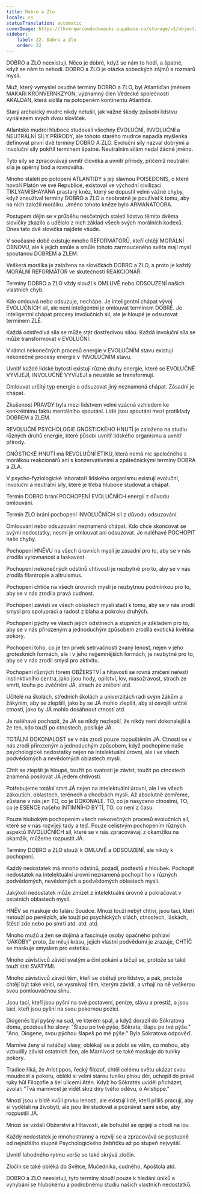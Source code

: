 ```yaml
---
title: Dobro a Zlo
locale: cs
statusTranslation: automatic
coverImage: https://lhvmrqwrcowdvduuaukz.supabase.co/storage/v1/object/public/strapi-uploads/small_cover-educacion-fundamental.webp-2d51a7828a2b1309555be27f7e2a61a0.webp
sidebar:
    label: 22. Dobro a Zlo
    order: 22
---
```

DOBRO a ZLO neexistují. Něco je dobré, když se nám to hodí, a špatné, když se nám to nehodí. DOBRO a ZLO je otázka sobeckých zájmů a rozmarů mysli.

Muž, který vymyslel osudné termíny DOBRO a ZLO, byl Atlantiďan jménem MAKARI KRONVERNKZYON, významný člen Vědecké společnosti AKALDAN, která sídlila na potopeném kontinentu Atlantida.

Starý archaický mudrc nikdy netušil, jak vážné škody způsobí lidstvu vynálezem svých dvou slovíček.

Atlantské mudrci hluboce studovali všechny EVOLUČNÍ, INVOLUČNÍ a NEUTRÁLNÍ SÍLY PŘÍRODY, ale tohoto starého mudrce napadla myšlenka definovat první dvě termíny DOBRO A ZLO. Evoluční síly nazval dobrými a involuční síly pokřtil termínem špatné. Neutrálním silám nedal žádné jméno.

Tyto síly se zpracovávají uvnitř člověka a uvnitř přírody, přičemž neutrální síla je opěrný bod a rovnováha.

Mnoho staletí po potopení ATLANTIDY s její slavnou POISEDONIS, o které hovoří Platón ve své Republice, existoval ve východní civilizaci TIKLYAMISHAYANA prastarý kněz, který se dopustil velmi vážné chyby, když zneužíval termíny DOBRO a ZLO a neobratně je používal k tomu, aby na nich založil morálku. Jméno tohoto kněze bylo ARMANATOORA.

Postupem dějin se v průběhu nesčetných staletí lidstvo těmito dvěma slovíčky zkazilo a udělalo z nich základ všech svých morálních kodexů. Dnes tato dvě slovíčka najdete všude.

V současné době existuje mnoho REFORMÁTORŮ, kteří chtějí MORÁLNÍ OBNOVU, ale k jejich smůle a smůle tohoto zarmouceného světa mají mysl spoutanou DOBREM a ZLEM.

Veškerá morálka je založena na slovíčkách DOBRO a ZLO, a proto je každý MORÁLNÍ REFORMÁTOR ve skutečnosti REAKCIONÁŘ.

Termíny DOBRO a ZLO vždy slouží k OMLUVĚ nebo ODSOUZENÍ našich vlastních chyb.

Kdo omlouvá nebo odsuzuje, nechápe. Je inteligentní chápat vývoj EVOLUČNÍCH sil, ale není inteligentní je omlouvat termínem DOBRÉ. Je inteligentní chápat procesy involučních sil, ale je hloupé je odsuzovat termínem ZLÉ.

Každá odstředivá síla se může stát dostředivou silou. Každá involuční síla se může transformovat v EVOLUČNÍ.

V rámci nekonečných procesů energie v EVOLUČNÍM stavu existují nekonečné procesy energie v INVOLUČNÍM stavu.

Uvnitř každé lidské bytosti existují různé druhy energie, které se EVOLUČNĚ VYVÍJEJÍ, INVOLUČNĚ VYVÍJEJÍ a neustále se transformují.

Omlouvat určitý typ energie a odsuzovat jiný neznamená chápat. Zásadní je chápat.

Zkušenost PRAVDY byla mezi lidstvem velmi vzácná vzhledem ke konkrétnímu faktu mentálního spoutání. Lidé jsou spoutáni mezi protiklady DOBREM a ZLEM.

REVOLUČNÍ PSYCHOLOGIE GNÓSTICKÉHO HNUTÍ je založena na studiu různých druhů energie, které působí uvnitř lidského organismu a uvnitř přírody.

GNÓSTICKÉ HNUTÍ má REVOLUČNÍ ETIKU, která nemá nic společného s morálkou reakcionářů ani s konzervativními a zpátečnickými termíny DOBRA a ZLA.

V psycho-fyziologické laboratoři lidského organismu existují evoluční, involuční a neutrální síly, které je třeba hluboce studovat a chápat.

Termín DOBRO brání POCHOPENÍ EVOLUČNÍCH energií z důvodu omlouvání.

Termín ZLO brání pochopení INVOLUČNÍCH sil z důvodu odsuzování.

Omlouvání nebo odsuzování neznamená chápat. Kdo chce skoncovat se svými nedostatky, nesmí je omlouvat ani odsuzovat. Je naléhavé POCHOPIT naše chyby.

Pochopení HNĚVU na všech úrovních mysli je zásadní pro to, aby se v nás zrodila vyrovnanost a laskavost.

Pochopení nekonečných odstínů chtivosti je nezbytné pro to, aby se v nás zrodila filantropie a altruismus.

Pochopení chtíče na všech úrovních mysli je nezbytnou podmínkou pro to, aby se v nás zrodila pravá cudnost.

Pochopení závisti ve všech oblastech mysli stačí k tomu, aby se v nás zrodil smysl pro spolupráci a radost z blaha a pokroku druhých.

Pochopení pýchy ve všech jejích odstínech a stupních je základem pro to, aby se v nás přirozeným a jednoduchým způsobem zrodila exotická květina pokory.

Pochopení toho, co je ten prvek setrvačnosti zvaný lenost, nejen v jeho groteskních formách, ale i v jeho nejjemnějších formách, je nezbytné pro to, aby se v nás zrodil smysl pro aktivitu.

Pochopení různých forem OBŽERSTVÍ a hltavosti se rovná zničení neřestí instinktivního centra, jako jsou hody, opilství, lov, masožravost, strach ze smrti, touha po zvěčnění JÁ, strach ze zničení atd.

Učitelé na školách, středních školách a univerzitách radí svým žákům a žákyním, aby se zlepšili, jako by se JÁ mohlo zlepšit, aby si osvojili určité ctnosti, jako by JÁ mohlo dosáhnout ctností atd.

Je naléhavé pochopit, že JÁ se nikdy nezlepší, že nikdy není dokonalejší a že ten, kdo touží po ctnostech, posiluje JÁ.

TOTÁLNÍ DOKONALOST se v nás zrodí pouze rozpuštěním JÁ. Ctnosti se v nás zrodí přirozeným a jednoduchým způsobem, když pochopíme naše psychologické nedostatky nejen na intelektuální úrovni, ale i ve všech podvědomých a nevědomých oblastech mysli.

Chtít se zlepšit je hloupé, toužit po svatosti je závist, toužit po ctnostech znamená posilovat JÁ jedem chtivosti.

Potřebujeme totální smrt JÁ nejen na intelektuální úrovni, ale i ve všech zákoutích, oblastech, terénech a chodbách mysli. Až absolutně zemřeme, zůstane v nás jen TO, co je DOKONALÉ. TO, co je nasyceno ctnostmi, TO, co je ESENCE našeho INTIMNÍHO BYTÍ, TO, co není z času.

Pouze hlubokým pochopením všech nekonečných procesů evolučních sil, které se v nás rozvíjejí tady a teď. Pouze celistvým pochopením různých aspektů INVOLUČNÍCH sil, které se v nás zpracovávají z okamžiku na okamžik, můžeme rozpustit JÁ.

Termíny DOBRO a ZLO slouží k OMLUVĚ a ODSOUZENÍ, ale nikdy k pochopení.

Každý nedostatek má mnoho odstínů, pozadí, podtextů a hloubek. Pochopit nedostatek na intelektuální úrovni neznamená pochopit ho v různých podvědomých, nevědomých a podvědomých oblastech mysli.

Jakýkoli nedostatek může zmizet z intelektuální úrovně a pokračovat v ostatních oblastech mysli.

HNĚV se maskuje do taláru Soudce. Mnozí touží nebýt chtiví, jsou tací, kteří netouží po penězích, ale touží po psychických silách, ctnostech, láskách, štěstí zde nebo po smrti atd. atd. atd.

Mnoho mužů a žen se dojímá a fascinuje osoby opačného pohlaví "JAKOBY" proto, že milují krásu, jejich vlastní podvědomí je zrazuje, CHTÍČ se maskuje smyslem pro estetiku.

Mnoho závistivců závidí svatým a činí pokání a bičují se, protože se také touží stát SVATÝMI.

Mnoho závistivců závidí těm, kteří se obětují pro lidstvo, a pak, protože chtějí být také velcí, se vysmívají těm, kterým závidí, a vrhají na ně veškerou svou pomlouvačnou slinu.

Jsou tací, kteří jsou pyšní na své postavení, peníze, slávu a prestiž, a jsou tací, kteří jsou pyšní na svou pokornou pozici.

Diógenés byl pyšný na sud, ve kterém spal, a když dorazil do Sókratova domu, pozdravil ho slovy: "Šlapu po tvé pýše, Sókrata, šlapu po tvé pýše." "Ano, Diogene, svou pýchou šlapeš po mé pýše." Byla Sókratova odpověď.

Marnivé ženy si natáčejí vlasy, oblékají se a zdobí se vším, co mohou, aby vzbudily závist ostatních žen, ale Marnivost se také maskuje do tuniky pokory.

Tradice říká, že Aristippos, řecký filozof, chtěl celému světu ukázat svou moudrost a pokoru, oblékl si velmi starou tuniku plnou děr, uchopil do pravé ruky hůl Filozofie a šel ulicemi Atén. Když ho Sókratés uviděl přicházet, zvolal: "Tvá marnivost je vidět skrz díry tvého oděvu, ó Aristippe."

Mnozí jsou v bídě kvůli prvku lenosti, ale existují lidé, kteří příliš pracují, aby si vydělali na živobytí, ale jsou líní studovat a poznávat sami sebe, aby rozpustili JÁ.

Mnozí se vzdali Obžerství a Hltavosti, ale bohužel se opíjejí a chodí na lov.

Každý nedostatek je mnohostranný a rozvíjí se a zpracovává se postupně od nejnižšího stupně Psychologického žebříčku až po stupeň nejvyšší.

Uvnitř lahodného rytmu verše se také skrývá zločin.

Zločin se také obléká do Světce, Mučedníka, cudného, Apoštola atd.

DOBRO a ZLO neexistují, tyto termíny slouží pouze k hledání úniků a vyhýbání se hlubokému a podrobnému studiu našich vlastních nedostatků.

